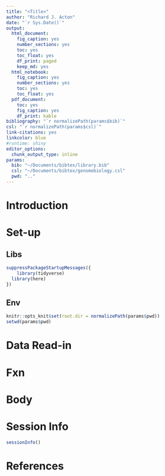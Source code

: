 ```yaml
---
title: "<Title>"
author: "Richard J. Acton"
date: "`r Sys.Date()`"
output:
  html_document:
    fig_caption: yes
    number_sections: yes
    toc: yes
    toc_float: yes
    df_print: paged
    keep_md: yes
  html_notebook:
    fig_caption: yes
    number_sections: yes
    toc: yes
    toc_float: yes
  pdf_document:
    toc: yes
    fig_caption: yes
    df_print: kable
bibliography: "`r normalizePath(params$bib)`"
csl: "`r normalizePath(params$csl)`"
link-citations: yes
linkcolor: blue
#runtime: shiny
editor_options: 
  chunk_output_type: inline
params:
  bib: "~/Documents/bibtex/library.bib"
  csl: "~/Documents/bibtex/genomebiology.csl"
  pwd: ".."
---
```


# Introduction

# Set-up

## Libs

```r
suppressPackageStartupMessages({
	library(tidyverse)
  library(here)
})
```

## Env

```r
knitr::opts_knit$set(root.dir = normalizePath(params$pwd))
setwd(params$pwd)
```

# Data Read-in

# Fxn

# Body

# Session Info

```r
sessionInfo()
```

# References

<div id = "refs"></div>
